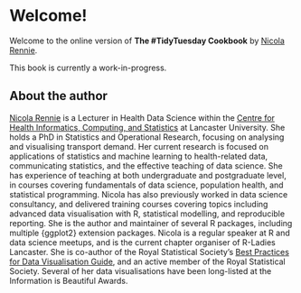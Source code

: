 # Welcome! {.unnumbered}

Welcome to the online version of **The #TidyTuesday Cookbook** by [Nicola Rennie](https://nrennie.rbind.io/).

This book is currently a work-in-progress.

## About the author

[Nicola Rennie](https://nrennie.rbind.io/) is a Lecturer in Health Data Science within the [Centre for Health Informatics, Computing, and Statistics](https://chicas.lancaster-university.uk/index.html) at Lancaster University. She holds a PhD in Statistics and Operational Research, focusing on analysing and visualising transport demand. Her current research is focused on applications of statistics and machine learning to health-related data, communicating statistics, and the effective teaching of data science. She has experience of teaching at both undergraduate and postgraduate level, in courses covering fundamentals of data science, population health, and statistical programming. Nicola has also previously worked in data science consultancy, and delivered training courses covering topics including advanced data visualisation with R, statistical modelling, and reproducible reporting. She is the author and maintainer of several R packages, including multiple {ggplot2} extension packages. Nicola is a regular speaker at R and data science meetups, and is the current chapter organiser of R-Ladies Lancaster. She is co-author of the Royal Statistical Society's [Best Practices for Data Visualisation Guide](https://royal-statistical-society.github.io/datavisguide/), and an active member of the Royal Statistical Society. Several of her data visualisations have been long-listed at the Information is Beautiful Awards.